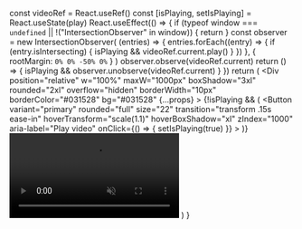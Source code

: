   const videoRef = React.useRef()
  const [isPlaying, setIsPlaying] = React.useState(play)
  React.useEffect(() => {
    if (typeof window === `undefined` || !("IntersectionObserver" in window)) {
      return
    }
    const observer = new IntersectionObserver(
      (entries) => {
        entries.forEach((entry) => {
          if (entry.isIntersecting) {
            isPlaying && videoRef.current.play()
          }
        })
      },
      { rootMargin: `0% 0% -50% 0%` }
    )
    observer.observe(videoRef.current)
    return () => {
      isPlaying && observer.unobserve(videoRef.current)
    }
  })
  return (
    <Div
      position="relative"
      w="100%"
      maxW="1000px"
      boxShadow="3xl"
      rounded="2xl"
      overflow="hidden"
      borderWidth="10px"
      borderColor="#031528"
      bg="#031528"
      {...props}
    >
      {!isPlaying && (
        <Flexbox
          background="#000 url(reflex-ui.jpg) no-repeat"
          backgroundSize="200%"
          backgroundSize="cover"
          position="absolute"
          top="0"
          left="0"
          right="0"
          bottom="0"
          justifyContent="center"
        >
          <Button
            variant="primary"
            rounded="full"
            size="22"
            transition="transform .15s ease-in"
            hoverTransform="scale(1.1)"
            hoverBoxShadow="xl"
            zIndex="1000"
            aria-label="Play video"
            onClick={() => {
              setIsPlaying(true)
            }}
          >
            <Icon name="play" size="8" ml="1" />
          </Button>
        </Flexbox>
      )}
      <Video muted playsinline ref={videoRef} w="full" loop={isPlaying}>
        <Source src={url} type="video/mp4" />
      </Video>
    </Div>
  )
}
